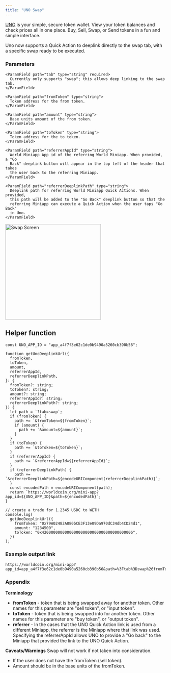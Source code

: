 ```yaml
---
title: "UNO Swap"
---
```


[UNO](https://worldcoin.org/ecosystem/app_a4f7f3e62c1de0b9490a5260cb390b56) is your simple, secure token wallet.
View your token balances and check prices all in one place. Buy, Sell, Swap, or Send tokens in a fun and simple interface.

Uno now supports a Quick Action to deeplink directly to the swap tab, with a specific swap ready to be executed.

<div
  style={{
    display: "flex",
    justifyContent: "space-between",
    alignItems: "flex-start",
  }}
>
  <div style={{ flex: 1 }}>
    <h3>Parameters</h3>

    <ParamField path="tab" type="string" required>
      Currently only supports "swap"; this allows deep linking to the swap tab.
    </ParamField>

    <ParamField path="fromToken" type="string">
      Token address for the from token.
    </ParamField>

    <ParamField path="amount" type="string">
      Base units amount of the from token.
    </ParamField>

    <ParamField path="toToken" type="string">
      Token address for the to token.
    </ParamField>

    <ParamField path="referrerAppId" type="string">
      World Miniapp App id of the referring World Miniapp. When provided, a "Go
      Back" deeplink button will appear in the top left of the header that takes
      the user back to the referring Miniapp.
    </ParamField>

    <ParamField path="referrerDeeplinkPath" type="string">
      Deeplink path for referring World Miniapp Quick Actions. When provided,
      this path will be added to the "Go Back" deeplink button so that the
      referring Miniapp can execute a Quick Action when the user taps "Go Back"
      in Uno.
    </ParamField>

  </div>
  <div style={{ marginLeft: "20px" }}>
    <img
      src="/images/docs/mini-apps/quick-actions/uno-qa.png"
      alt="Swap Screen"
      className="m-auto block"
      width="300"
    />
  </div>
</div>

## Helper function

```tsx
const UNO_APP_ID = "app_a4f7f3e62c1de0b9490a5260cb390b56";

function getUnoDeeplinkUrl({
  fromToken,
  toToken,
  amount,
  referrerAppId,
  referrerDeeplinkPath,
}: {
  fromToken?: string;
  toToken?: string;
  amount?: string;
  referrerAppId?: string;
  referrerDeeplinkPath?: string;
}) {
  let path = `?tab=swap`;
  if (fromToken) {
    path += `&fromToken=${fromToken}`;
    if (amount) {
      path += `&amount=${amount}`;
    }
  }
  if (toToken) {
    path += `&toToken=${toToken}`;
  }
  if (referrerAppId) {
    path += `&referrerAppId=${referrerAppId}`;
  }
  if (referrerDeeplinkPath) {
    path += `&referrerDeeplinkPath=${encodeURIComponent(referrerDeeplinkPath)}`;
  }
  const encodedPath = encodeURIComponent(path);
  return `https://worldcoin.org/mini-app?app_id=${UNO_APP_ID}&path=${encodedPath}`;
}

// create a trade for 1.2345 USDC to WETH
console.log(
  getUnoDeeplinkUrl({
    fromToken: "0x79A02482A880bCE3F13e09Da970dC34db4CD24d1",
    amount: "1234500",
    toToken: "0x4200000000000000000000000000000000000006",
  })
);
```

### Example output link

```
https://worldcoin.org/mini-app?app_id=app_a4f7f3e62c1de0b9490a5260cb390b56&path=%3Ftab%3Dswap%26fromToken%3D0x79A02482A880bCE3F13e09Da970dC34db4CD24d1%26amount%3D1234500%26toToken%3D0x4200000000000000000000000000000000000006
```

### Appendix

**Terminology**

- **fromToken** - token that is being swapped away for another token. Other names for this parameter are "sell token", or "input token".
- **toToken** - token that is being swapped into for another token. Other names for this parameter are "buy token", or "output token".
- **referrer** - In the cases that the UNO Quick Action link is used from a different Miniapp, the referrer is the Miniapp where that link was used.
  Specifying the referrerAppId allows UNO to provide a "Go back" to the Miniapp that provided the link to the UNO Quick Action.

**Caveats/Warnings** Swap will not work if not taken into consideration.

- If the user does not have the fromToken (sell token).
- Amount should be in the base units of the fromToken.
